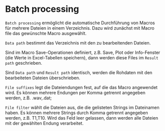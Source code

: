 # Batch processing

``Batch processing`` ermöglicht die automatische Durchführung von Macros für mehrere Dateien in einem Verzeichnis. Dazu wird zunächst mit Macro file das gewünschte Macro ausgewählt.

``Data path`` bestimmt das Verzeichnis mit den zu bearbeitenden Dateien.

Sind im Macro Save-Operationen definiert, z.B. Save, Plot oder Info-Fenster (die Werte in Excel-Tabellen speichern), dann werden diese Files im ``Result path`` geschrieben.

Sind ``Data path`` und ``Result path`` identisch, werden die Rohdaten mit den bearbeiteten Dateien überschrieben.

``File suffixes`` legt die Dateiendungen fest, auf die das Macro angewendet wird. Es können mehrere Endungen per Komma getrennt angegeben werden, z.B. .wav,.dat;

``File filter`` wählt die Dateien aus, die die gelisteten Strings im Dateinamen haben. Es können mehrere Strings durch Komma getrennt angegeben werden, z.B. T1,T10. Wird das Feld leer gelassen, dann werden alle Dateien mit der gewählten Endung verarbeitet.